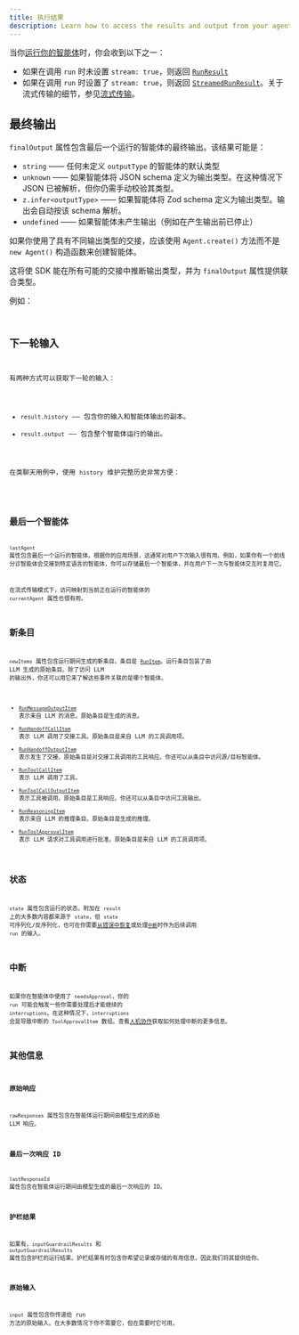 ```yaml
---
title: 执行结果
description: Learn how to access the results and output from your agent run
---
```



当你[运行你的智能体](/openai-agents-js/zh/guides/running-agents)时，你会收到以下之一：

- 如果在调用 `run` 时未设置 `stream: true`，则返回 [`RunResult`](/openai-agents-js/openai/agents/classes/runresult)
- 如果在调用 `run` 时设置了 `stream: true`，则返回 [`StreamedRunResult`](/openai-agents-js/openai/agents/classes/streamedrunresult)。关于流式传输的细节，参见[流式传输](/openai-agents-js/zh/guides/streaming)。

## 最终输出

`finalOutput` 属性包含最后一个运行的智能体的最终输出。该结果可能是：

- `string` —— 任何未定义 `outputType` 的智能体的默认类型
- `unknown` —— 如果智能体将 JSON schema 定义为输出类型。在这种情况下 JSON 已被解析，但你仍需手动校验其类型。
- `z.infer<outputType>` —— 如果智能体将 Zod schema 定义为输出类型。输出会自动按该 schema 解析。
- `undefined` —— 如果智能体未产生输出（例如在产生输出前已停止）

如果你使用了具有不同输出类型的交接，应该使用 `Agent.create()` 方法而不是 `new Agent()` 构造函数来创建智能体。

这将使 SDK 能在所有可能的交接中推断输出类型，并为 `finalOutput` 属性提供联合类型。

例如：

<Code
  lang="typescript"
  code={handoffFinalOutputTypes}
  title="交接的最终输出类型"
/>

## 下一轮输入

有两种方式可以获取下一轮的输入：

- `result.history` —— 包含你的输入和智能体输出的副本。
- `result.output` —— 包含整个智能体运行的输出。

在类聊天用例中，使用 `history` 维护完整历史非常方便：

<Code lang="typescript" code={historyLoop} title="历史循环" />

## 最后一个智能体

`lastAgent` 属性包含最后一个运行的智能体。根据你的应用场景，这通常对用户下次输入很有用。例如，如果你有一个前线分诊智能体会交接到特定语言的智能体，你可以存储最后一个智能体，并在用户下一次与智能体交互时复用它。

在流式传输模式下，访问映射到当前正在运行的智能体的 `currentAgent` 属性也很有用。

## 新条目

`newItems` 属性包含运行期间生成的新条目。条目是 [`RunItem`](/openai-agents-js/openai/agents/type-aliases/runitem)。运行条目包装了由 LLM 生成的原始条目。除了访问 LLM 的输出外，你还可以用它来了解这些事件关联的是哪个智能体。

- [`RunMessageOutputItem`](/openai-agents-js/openai/agents/classes/runmessageoutputitem) 表示来自 LLM 的消息。原始条目是生成的消息。
- [`RunHandoffCallItem`](/openai-agents-js/openai/agents/classes/runhandoffcallitem) 表示 LLM 调用了交接工具。原始条目是来自 LLM 的工具调用项。
- [`RunHandoffOutputItem`](/openai-agents-js/openai/agents/classes/runhandoffoutputitem) 表示发生了交接。原始条目是对交接工具调用的工具响应。你还可以从条目中访问源/目标智能体。
- [`RunToolCallItem`](/openai-agents-js/openai/agents/classes/runtoolcallitem) 表示 LLM 调用了工具。
- [`RunToolCallOutputItem`](/openai-agents-js/openai/agents/classes/runtoolcalloutputitem) 表示工具被调用。原始条目是工具响应。你还可以从条目中访问工具输出。
- [`RunReasoningItem`](/openai-agents-js/openai/agents/classes/runreasoningitem) 表示来自 LLM 的推理条目。原始条目是生成的推理。
- [`RunToolApprovalItem`](/openai-agents-js/openai/agents/classes/runtoolapprovalitem) 表示 LLM 请求对工具调用进行批准。原始条目是来自 LLM 的工具调用项。

## 状态

`state` 属性包含运行的状态。附加在 `result` 上的大多数内容都来源于 `state`，但 `state` 可序列化/反序列化，也可在你需要[从错误中恢复](/openai-agents-js/zh/guides/running-agents#exceptions)或处理[`中断`](#interruptions)时作为后续调用 `run` 的输入。

## 中断

如果你在智能体中使用了 `needsApproval`，你的 `run` 可能会触发一些你需要处理后才能继续的 `interruptions`。在这种情况下，`interruptions` 会是导致中断的 `ToolApprovalItem` 数组。查看[人机协作](/openai-agents-js/zh/guides/human-in-the-loop)获取如何处理中断的更多信息。

## 其他信息

### 原始响应

`rawResponses` 属性包含在智能体运行期间由模型生成的原始 LLM 响应。

### 最后一次响应 ID

`lastResponseId` 属性包含在智能体运行期间由模型生成的最后一次响应的 ID。

### 护栏结果

如果有，`inputGuardrailResults` 和 `outputGuardrailResults` 属性包含护栏的运行结果。护栏结果有时包含你希望记录或存储的有用信息，因此我们将其提供给你。

### 原始输入

`input` 属性包含你传递给 run 方法的原始输入。在大多数情况下你不需要它，但在需要时它可用。
